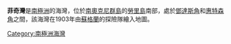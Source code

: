 {{unreferenced|time=2013-10-27T05:01:20+00:00}}
{{coord|60|45|S|44|29|W|source:GNIS|display=title}}

'''菲奇灣'''是[[南極洲|南極洲]]的海灣，位於[[南奧克尼群島|南奧克尼群島]]的[[勞里島|勞里島]]南部，處於[[鄧達斯角|鄧達斯角]]和[[惠特森角|惠特森角]]之間，該海灣在1903年由[[蘇格蘭|蘇格蘭]]的探險隊繪入地圖。

{{Antarctica-geo-stub}}
[[Category:南極洲海灣|Category:南極洲海灣]]